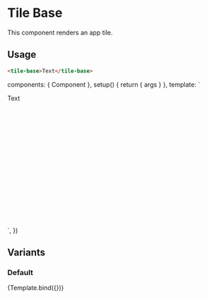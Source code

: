 
<Meta
  title='Components/Tile/Base'
  component={Component}
/>

# Tile Base

This component renders an app tile.

## Usage

```html
<tile-base>Text</tile-base>
```

  components: { Component },
  setup() {
    return { args }
  },
  template: `<div style="width: 300px;height: 300px">
  <Component v-bind="args">Text</Component>
</div>`,
})

## Variants

### Default

<Story name='Default'>{Template.bind({})}</Story>
